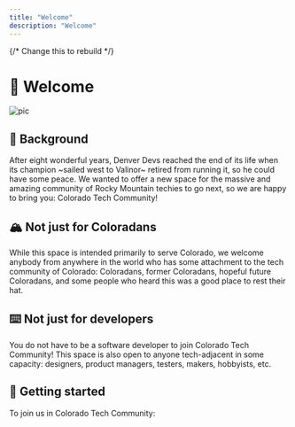 ```yaml
---
title: "Welcome"
description: "Welcome"
---
```


{/* Change this to rebuild */}


# 👋 Welcome

![pic](https://www.herzing.edu/sites/default/files/styles/fp_960_480_jpg/public/2020-09/it_computer_programming.jpg?h=b3660f0d&itok=JxlURDWg)

## 📜 Background

After eight wonderful years, Denver Devs reached the end of its life when its champion ~sailed west to Valinor~ retired from running it, so he could have some peace. We wanted to offer a new space for the massive and amazing community of Rocky Mountain techies to go next, so we are happy to bring you: Colorado Tech Community!

## 🏔️ Not just for Coloradans

While this space is intended primarily to serve Colorado, we welcome anybody from anywhere in the world who has some attachment to the tech community of Colorado: Coloradans, former Coloradans, hopeful future Coloradans, and some people who heard this was a good place to rest their hat.

## ⌨️ Not just for developers

You do not have to be a software developer to join Colorado Tech Community! This space is also open to anyone tech-adjacent in some capacity: designers, product managers, testers, makers, hobbyists, etc.

<CenteredImage
  src="https://encrypted-tbn0.gstatic.com/images?q=tbn:ANd9GcSkr4OnWyAHJSNr1ti1Nqcibnzx5rJjZh5SpQ&usqp=CAU"
  animation="grow-shrink"
/>

## 🎉 Getting started

To join us in Colorado Tech Community:

<DiscordButton />
